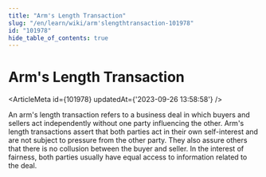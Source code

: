 ```yaml
---
title: "Arm's Length Transaction"
slug: "/en/learn/wiki/arm'slengthtransaction-101978"
id: "101978"
hide_table_of_contents: true
---
```



# Arm's Length Transaction

<ArticleMeta id={101978} updatedAt={'2023-09-26 13:58:58'} />
<div className='border-solid border-b border-t-0 my-4 border-[var(--ifm-color-gray-300)]' />

An arm's length transaction refers to a business deal in which buyers and sellers act independently without one party influencing the other. Arm's length transactions assert that both parties act in their own self-interest and are not subject to pressure from the other party. They also assure others that there is no collusion between the buyer and seller. In the interest of fairness, both parties usually have equal access to information related to the deal.
